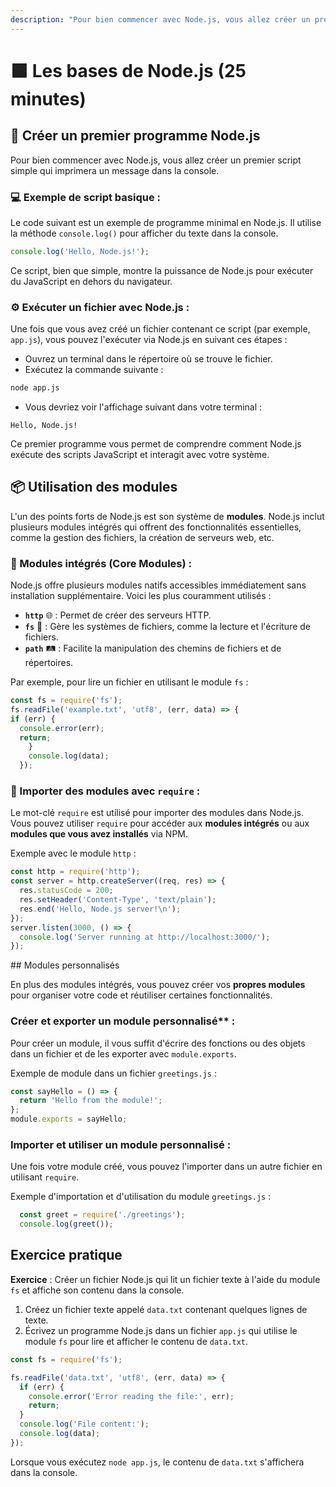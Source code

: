 ```yaml
---
description: "Pour bien commencer avec Node.js, vous allez créer un premier script simple qui imprimera un message dans la console."
---
```


# 🟩 **Les bases de Node.js** (25 minutes)

## 📝 Créer un premier programme Node.js

Pour bien commencer avec Node.js, vous allez créer un premier script simple qui imprimera un message dans la console.
<Steps>
### 💻 Exemple de script basique :
   Le code suivant est un exemple de programme minimal en Node.js. Il utilise la méthode `console.log()` pour afficher du texte dans la console.

   ```javascript copy
   console.log('Hello, Node.js!');
   ```
   Ce script, bien que simple, montre la puissance de Node.js pour exécuter du JavaScript en dehors du navigateur.

### ⚙️ Exécuter un fichier avec Node.js :

Une fois que vous avez créé un fichier contenant ce script (par exemple, `app.js`), vous pouvez l'exécuter via Node.js en suivant ces étapes :
- Ouvrez un terminal dans le répertoire où se trouve le fichier.
- Exécutez la commande suivante :

```bash copy
node app.js
```
- Vous devriez voir l'affichage suivant dans votre terminal :
```
Hello, Node.js!
```
</Steps>
Ce premier programme vous permet de comprendre comment Node.js exécute des scripts JavaScript et interagit avec votre système.

## 📦 Utilisation des modules

L'un des points forts de Node.js est son système de **modules**. Node.js inclut plusieurs modules intégrés qui offrent des fonctionnalités essentielles, comme la gestion des fichiers, la création de serveurs web, etc.
<Steps>
### 🧩 Modules intégrés (Core Modules) :
Node.js offre plusieurs modules natifs accessibles immédiatement sans installation supplémentaire. Voici les plus couramment utilisés :
  - **`http`** 🌐 : Permet de créer des serveurs HTTP.
  - **`fs`** 📂 : Gère les systèmes de fichiers, comme la lecture et l'écriture de fichiers.
  - **`path`** 🛤️ : Facilite la manipulation des chemins de fichiers et de répertoires.

Par exemple, pour lire un fichier en utilisant le module `fs` :

```javascript copy
const fs = require('fs');
fs.readFile('example.txt', 'utf8', (err, data) => {
if (err) {
  console.error(err);
  return;
    }
    console.log(data);
  });
```

### 🔗 Importer des modules avec `require` :
   Le mot-clé `require` est utilisé pour importer des modules dans Node.js. Vous pouvez utiliser `require` pour accéder aux **modules intégrés** ou aux **modules que vous avez installés** via NPM.

Exemple avec le module `http` :

```javascript copy
const http = require('http');
const server = http.createServer((req, res) => {
  res.statusCode = 200;
  res.setHeader('Content-Type', 'text/plain');
  res.end('Hello, Node.js server!\n');
});
server.listen(3000, () => {
  console.log('Server running at http://localhost:3000/');
});
```
</Steps>
## Modules personnalisés

En plus des modules intégrés, vous pouvez créer vos **propres modules** pour organiser votre code et réutiliser certaines fonctionnalités.
<Steps>
### Créer et exporter un module personnalisé** :
  Pour créer un module, il vous suffit d'écrire des fonctions ou des objets dans un fichier et de les exporter avec `module.exports`.

  Exemple de module dans un fichier `greetings.js` :

  ```javascript copy
  const sayHello = () => {
    return 'Hello from the module!';
  };
  module.exports = sayHello;
  ```

### Importer et utiliser un module personnalisé :
  Une fois votre module créé, vous pouvez l'importer dans un autre fichier en utilisant `require`.

  Exemple d'importation et d'utilisation du module `greetings.js` :

```javascript copy
  const greet = require('./greetings');
  console.log(greet());
```
</Steps>

## Exercice pratique

**Exercice** : Créer un fichier Node.js qui lit un fichier texte à l'aide du module `fs` et affiche son contenu dans la console.

1. Créez un fichier texte appelé `data.txt` contenant quelques lignes de texte.
2. Écrivez un programme Node.js dans un fichier `app.js` qui utilise le module `fs` pour lire et afficher le contenu de `data.txt`.

```javascript copy
const fs = require('fs');

fs.readFile('data.txt', 'utf8', (err, data) => {
  if (err) {
    console.error('Error reading the file:', err);
    return;
  }
  console.log('File content:');
  console.log(data);
});
```

Lorsque vous exécutez `node app.js`, le contenu de `data.txt` s'affichera dans la console.

